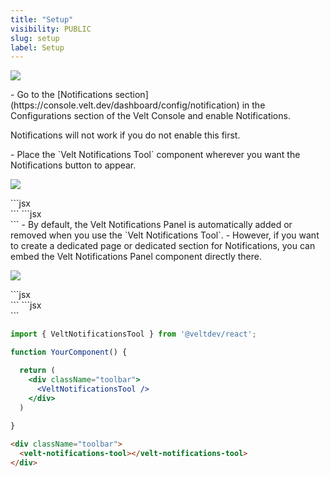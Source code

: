 ```yaml
---
title: "Setup"
visibility: PUBLIC
slug: setup
label: Setup
---
```


<Tabs>
  <Tab title="React / Next.js">

![](/images/Notification_Dialog_Box.png)


<Steps titleSize="h2">

<Step title="Enable Notifications in the Velt Console">
- Go to the [Notifications section](https://console.velt.dev/dashboard/config/notification) in the Configurations section of the Velt Console and enable Notifications.

<Warning> Notifications will not work if you do not enable this first.</Warning>


</Step>


<Step title="Add the Notifications Tool component">
- Place the `Velt Notifications Tool` component wherever you want the Notifications button to appear.

![](/images/Notification_Dialog_Box.png)

<Tabs>
<Tab title="React / Next.js">
```jsx
<div className="toolbar">
  <VeltNotificationsTool/>
</div>
```
</Tab>

<Tab title="HTML / Other Frameworks">
```jsx
<div className="toolbar">
  <velt-notifications-tool></velt-notifications-tool>
</div>
```
</Tab>
</Tabs>

</Step>

<Step title="(optional) Embed Notifications Panel">
- By default, the Velt Notifications Panel is automatically added or removed when you use the `Velt Notifications Tool`.
- However, if you want to create a dedicated page or dedicated section for Notifications, you can embed the Velt Notifications Panel component directly there.

![](/images/Notification_Dialog_Box.png)

<Tabs>
<Tab title="React / Next.js">
```jsx
<div className="toolbar">
  <VeltNotificationsPanel />
</div>
```
</Tab>

<Tab title="HTML / Other Frameworks">
```jsx
<div className="toolbar">
  <velt-notifications-panel></velt-notifications-panel>
</div>
```
</Tab>
</Tabs>

</Step>


</Steps>
</Tab>
</Tabs>

<RequestExample>

```jsx React / Next.js
import { VeltNotificationsTool } from '@veltdev/react';

function YourComponent() {

  return (
    <div className="toolbar">
      <VeltNotificationsTool />
    </div>
  )
  
}
```




```html HTML
<div className="toolbar">
  <velt-notifications-tool></velt-notifications-tool>
</div>
```

</RequestExample>
